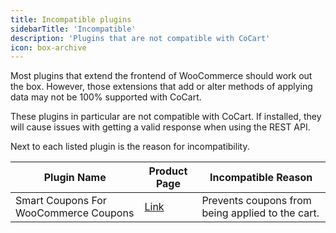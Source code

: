 ```yaml
---
title: Incompatible plugins
sidebarTitle: 'Incompatible'
description: 'Plugins that are not compatible with CoCart'
icon: box-archive
---
```


Most plugins that extend the frontend of WooCommerce should work out the box. However, those extensions that add or alter methods of applying data may not be 100% supported with CoCart.

These plugins in particular are not compatible with CoCart. If installed, they will cause issues with getting a valid response when using the REST API.

Next to each listed plugin is the reason for incompatibility.

| Plugin Name | Product Page | Incompatible Reason        |
| ----------- | ------------ | -------------------------- |
| Smart Coupons For WooCommerce Coupons | [Link](https://wordpress.org/plugins/wt-smart-coupons-for-woocommerce/) | Prevents coupons from being applied to the cart. |
